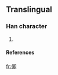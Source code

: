 ==Translingual==

===Han character===
{{Han char|rn=|rad=人|as=07|sn=9|four=|canj=人日戈中 (OAIL)}}

# {{defn|Han}}

====References====
{{Han ref|kx=0106.041|dkj=|dj=|hdz=|uh=3461|ud=13409|bh=|bd=}}



[[fr:㑡]]